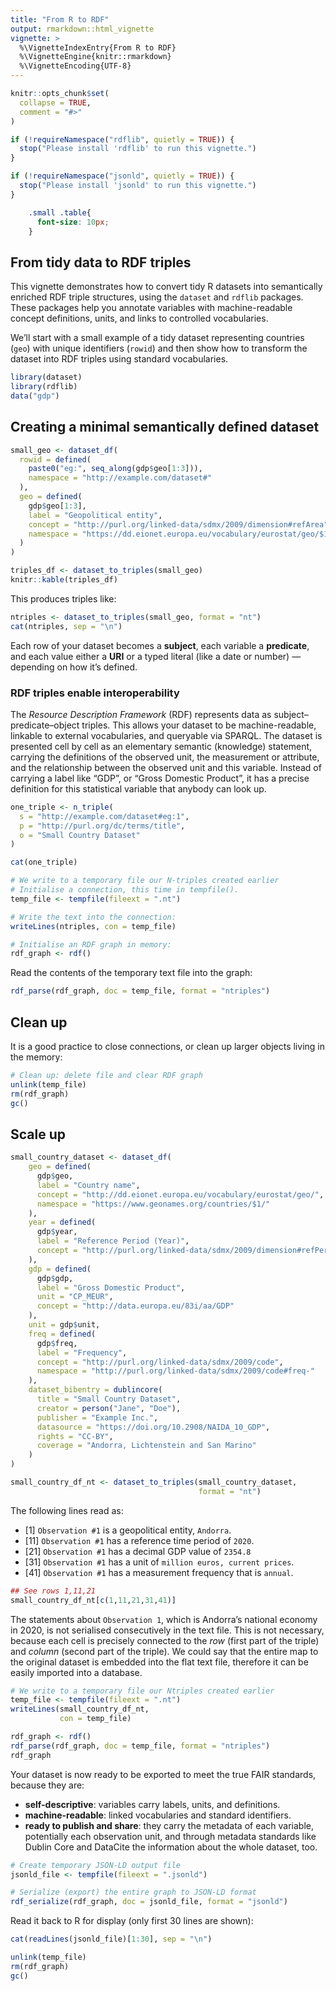 ```yaml
---
title: "From R to RDF"
output: rmarkdown::html_vignette
vignette: >
  %\VignetteIndexEntry{From R to RDF}
  %\VignetteEngine{knitr::rmarkdown}
  %\VignetteEncoding{UTF-8}
---
```


```r
knitr::opts_chunk$set(
  collapse = TRUE,
  comment = "#>"
)

if (!requireNamespace("rdflib", quietly = TRUE)) {
  stop("Please install 'rdflib' to run this vignette.")
}

if (!requireNamespace("jsonld", quietly = TRUE)) {
  stop("Please install 'jsonld' to run this vignette.")
}
```

```css
    .small .table{
      font-size: 10px;
    }
```

## From tidy data to RDF triples

This vignette demonstrates how to convert tidy R datasets into semantically enriched RDF triple structures, using the `dataset` and `rdflib` packages. These packages help you annotate variables with machine-readable concept definitions, units, and links to controlled vocabularies.

We’ll start with a small example of a tidy dataset representing countries (`geo`) with unique identifiers (`rowid`) and then show how to transform the dataset into RDF triples using standard vocabularies.

```r
library(dataset)
library(rdflib)
data("gdp")
```

## Creating a minimal semantically defined dataset

```r
small_geo <- dataset_df(
  rowid = defined(
    paste0("eg:", seq_along(gdp$geo[1:3])),
    namespace = "http://example.com/dataset#"
  ),
  geo = defined(
    gdp$geo[1:3],
    label = "Geopolitical entity",
    concept = "http://purl.org/linked-data/sdmx/2009/dimension#refArea",
    namespace = "https://dd.eionet.europa.eu/vocabulary/eurostat/geo/$1"
  )
)
```

::: small
```r
triples_df <- dataset_to_triples(small_geo)
knitr::kable(triples_df)
```
:::

This produces triples like:

::: small
```r
ntriples <- dataset_to_triples(small_geo, format = "nt")
cat(ntriples, sep = "\n")
```
:::

Each row of your dataset becomes a **subject**, each variable a **predicate**, and each value either a **URI** or a typed literal (like a date or number) — depending on how it's defined.

### RDF triples enable interoperability

The *Resource Description Framework* (RDF) represents data as subject–predicate–object triples. This allows your dataset to be machine-readable, linkable to external vocabularies, and queryable via SPARQL. The dataset is presented cell by cell as an elementary semantic (knowledge) statement, carrying the definitions of the observed unit, the measurement or attribute, and the relationship between the observed unit and this variable. Instead of carrying a label like "GDP", or "Gross Domestic Product", it has a precise definition for this statistical variable that anybody can look up.

```r
one_triple <- n_triple(
  s = "http://example.com/dataset#eg:1",
  p = "http://purl.org/dc/terms/title",
  o = "Small Country Dataset"
)
```

::: small
```r
cat(one_triple)
```
:::

```r
# We write to a temporary file our N-triples created earlier
# Initialise a connection, this time in tempfile().
temp_file <- tempfile(fileext = ".nt")

# Write the text into the connection:
writeLines(ntriples, con = temp_file)

# Initialise an RDF graph in memory:
rdf_graph <- rdf()
```

Read the contents of the temporary text file into the graph:

::: small
```r
rdf_parse(rdf_graph, doc = temp_file, format = "ntriples")
```
:::

## Clean up

It is a good practice to close connections, or clean up larger objects living in the memory:

```r
# Clean up: delete file and clear RDF graph
unlink(temp_file)
rm(rdf_graph)
gc()
```

## Scale up

```r
small_country_dataset <- dataset_df(
    geo = defined(
      gdp$geo,
      label = "Country name",
      concept = "http://dd.eionet.europa.eu/vocabulary/eurostat/geo/",
      namespace = "https://www.geonames.org/countries/$1/"
    ),
    year = defined(
      gdp$year,
      label = "Reference Period (Year)",
      concept = "http://purl.org/linked-data/sdmx/2009/dimension#refPeriod"
    ),
    gdp = defined(
      gdp$gdp,
      label = "Gross Domestic Product",
      unit = "CP_MEUR",
      concept = "http://data.europa.eu/83i/aa/GDP"
    ),
    unit = gdp$unit,
    freq = defined(
      gdp$freq,
      label = "Frequency",
      concept = "http://purl.org/linked-data/sdmx/2009/code",
      namespace = "http://purl.org/linked-data/sdmx/2009/code#freq-"
    ),
    dataset_bibentry = dublincore(
      title = "Small Country Dataset",
      creator = person("Jane", "Doe"),
      publisher = "Example Inc.",
      datasource = "https://doi.org/10.2908/NAIDA_10_GDP",
      rights = "CC-BY",
      coverage = "Andorra, Lichtenstein and San Marino"
    )
)
```

```r
small_country_df_nt <- dataset_to_triples(small_country_dataset, 
                                          format = "nt")
```

The following lines read as:

-   [1] `Observation #1` is a geopolitical entity, `Andorra`.
-   [11] `Observation #1` has a reference time period of `2020`.
-   [21] `Observation #1` has a decimal GDP value of `2354.8`
-   [31] `Observation #1` has a unit of `million euros, current prices`.
-   [41] `Observation #1` has a measurement frequency that is `annual`.

```r
## See rows 1,11,21
small_country_df_nt[c(1,11,21,31,41)]
```

The statements about `Observation 1`, which is Andorra's national economy in 2020, is not serialised consecutively in the text file. This is not necessary, because each cell is precisely connected to the *row* (first part of the triple) and *column* (second part of the triple). We could say that the entire map to the original dataset is embedded into the flat text file, therefore it can be easily imported into a database.

```r
# We write to a temporary file our Ntriples created earlier
temp_file <- tempfile(fileext = ".nt")
writeLines(small_country_df_nt,
           con = temp_file)

rdf_graph <- rdf()
rdf_parse(rdf_graph, doc = temp_file, format = "ntriples")
rdf_graph
```

Your dataset is now ready to be exported to meet the true FAIR standards, because they are:

- **self-descriptive**: variables carry labels, units, and definitions.
- **machine-readable**: linked vocabularies and standard identifiers.
- **ready to publish and share**: they carry the metadata of each variable, potentially each observation unit, and through metadata standards like Dublin Core and DataCite the information about the whole dataset, too.

```r
# Create temporary JSON-LD output file
jsonld_file <- tempfile(fileext = ".jsonld")

# Serialize (export) the entire graph to JSON-LD format
rdf_serialize(rdf_graph, doc = jsonld_file, format = "jsonld")
```

Read it back to R for display (only first 30 lines are shown):

:::: small
```r
cat(readLines(jsonld_file)[1:30], sep = "\n")
```
::::

```r
unlink(temp_file)
rm(rdf_graph)
gc()
```


